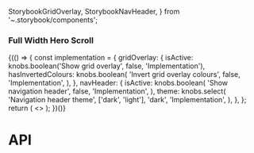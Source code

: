   StorybookGridOverlay,
  StorybookNavHeader,
} from '~.storybook/components';

<Meta title="Components/FullWidthHeroScroll" component={FullWidthHeroScroll} />

### Full Width Hero Scroll

<Canvas>
  <Story name="Full Width Hero Scroll">
    {(() => {
      const implementation = {
        gridOverlay: {
          isActive: knobs.boolean('Show grid overlay', false, 'Implementation'),
          hasInvertedColours: knobs.boolean(
            'Invert grid overlay colours',
            false,
            'Implementation',
          ),
        },
        navHeader: {
          isActive: knobs.boolean(
            'Show navigation header',
            false,
            'Implementation',
          ),
          theme: knobs.select(
            'Navigation header theme',
            ['dark', 'light'],
            'dark',
            'Implementation',
          ),
        },
      };
      return (
        <>
          <StorybookNavHeader
            theme={implementation.navHeader.theme}
            isActive={implementation.navHeader.isActive}
          />
          <FullWidthHeroScroll
            backgroundImage={FullWidthHeroScrollFixture.backgroundImage}
            backgroundMediaType={knobs.select(
              'backgroundMediaType',
              ['video', 'image'],
              FullWidthHeroScrollFixture.backgroundMediaType,
              'Presentation',
            )}
            backgroundVideo={FullWidthHeroScrollFixture.backgroundVideo}
            copy={FullWidthHeroScrollFixture.copy}
            cta={FullWidthHeroScrollFixture.cta}
            eyebrow={FullWidthHeroScrollFixture.eyebrow}
            hasSerifFontHeading={knobs.boolean(
              'hasSerifFontHeading',
              false,
              'Presentation',
            )}
            hasTopOffset={knobs.boolean('hasTopOffset', false, 'Presentation')}
            heading={FullWidthHeroScrollFixture.heading}
            id={FullWidthHeroScrollFixture.id}
            textBlocks={FullWidthHeroScrollFixture.textBlocks}
            theme={knobs.select(
              'theme',
              ['dark', 'light'],
              'light',
              'Presentation',
            )}
          />
          <StorybookGridOverlay
            isActive={implementation.gridOverlay.isActive}
            hasInvertedColours={implementation.gridOverlay.hasInvertedColours}
          />
        </>
      );
    })()}
  </Story>
</Canvas>

# API

<ArgsTable of={FullWidthHeroScroll} />
